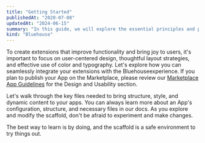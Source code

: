```yaml
---
title: "Getting Started"
publishedAt: "2020-07-08"
updatedAt: "2024-06-15"
summary: "In this guide, we will explore the essential principles and practical tips to ensure that your Bluehouseextensions engage users and integrate seamlessly with our ecosystem."
kind: "Bluehouse"
---
```


To create extensions that improve functionality and bring joy to users, it's important to focus on user-centered design, thoughtful layout strategies, and effective use of color and typography. Let's explore how you can seamlessly integrate your extensions with the Bluehouseexperience. If you plan to publish your App on the Marketplace, please review our [Marketplace App Guidelines](#0) for the Design and Usability section.

Let's walk through the key files needed to bring structure, style, and dynamic content to your apps. You can always learn more about an App's configuration, structure, and necessary files in our docs. As you explore and modify the scaffold, don't be afraid to experiment and make changes.

The best way to learn is by doing, and the scaffold is a safe environment to try things out.
